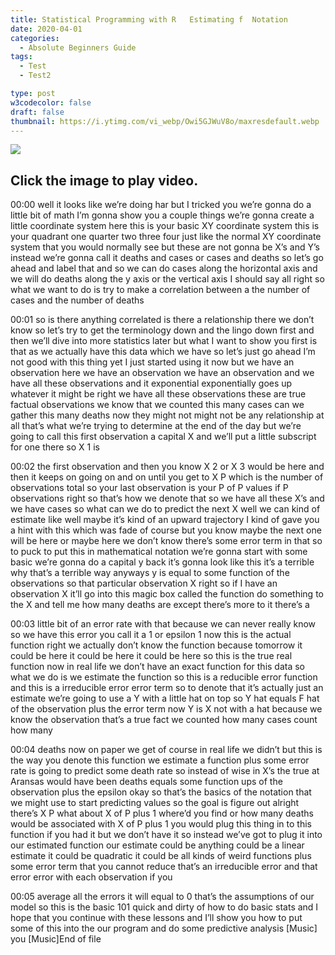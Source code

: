 ```yaml
---
title: Statistical Programming with R   Estimating f  Notation 
date: 2020-04-01
categories:
  - Absolute Beginners Guide
tags:
  - Test
  - Test2

type: post
w3codecolor: false
draft: false
thumbnail: https://i.ytimg.com/vi_webp/Owi5GJWuV8o/maxresdefault.webp
---
```


<a href="https://www.youtube.com/watch?v=Owi5GJWuV8o">
<img src="https://i.ytimg.com/vi_webp/Owi5GJWuV8o/maxresdefault.webp">
</a>



## Click the image to play video.



00:00
well it looks like we're doing har but I tricked you
we're gonna do a little bit of math I'm gonna show you a couple things we're
gonna create a little coordinate system here this is your basic XY coordinate
system this is your quadrant one quarter two three four just like the normal XY
coordinate system that you would normally see but these are not gonna be
X's and Y's instead we're gonna call it deaths and cases or cases and deaths so
let's go ahead and label that and so we can do cases along the horizontal axis
and we will do deaths along the y axis or the vertical axis I should say
all right so what we want to do is try to make a correlation between a the
number of cases and the number of deaths

00:01
so is there anything correlated is there a relationship there we don't know so
let's try to get the terminology down and the lingo down first and then we'll
dive into more statistics later but what I want to show you first is that as we
actually have this data which we have so let's just go ahead I'm not good with
this thing yet I just started using it now but we have an observation here we
have an observation we have an observation and we have all these
observations and it exponential exponentially goes up whatever it might
be right we have all these observations these are true factual observations we
know that we counted this many cases can we gather this many deaths now they
might not might not be any relationship at all that's what we're trying to
determine at the end of the day but we're going to call this first
observation a capital X and we'll put a little subscript for one there so X 1 is

00:02
the first observation and then you know X 2 or X 3 would be here and then it
keeps on going on and on until you get to X P which is the number of
observations total so your last observation is your P of P values if P
observations right so that's how we denote that so we have all these X's and
we have cases so what can we do to predict the next X well we can kind of
estimate like well maybe it's kind of an upward trajectory I kind of gave you a
hint with this which was fade of course but you know maybe the next one will be
here or maybe here we don't know there's some error term in that
so to puck to put this in mathematical notation we're gonna start with some
basic we're gonna do a capital y back it's gonna look like this
it's a terrible why that's a terrible way anyways y is equal to some function
of the observations so that particular observation X right so if I have an
observation X it'll go into this magic box called the function do something to
the X and tell me how many deaths are except there's more to it there's a

00:03
little bit of an error rate with that because we can never really know so we
have this error you call it a 1 or epsilon 1 now this is the actual
function right we actually don't know the function because tomorrow it could
be here it could be here it could be here so this is the true real function
now in real life we don't have an exact function for this data so what we do is
we estimate the function so this is a reducible error function and this is a
irreducible error error term so to denote that it's actually just an
estimate we're going to use a Y with a little hat on top so Y hat equals F hat
of the observation plus the error term now Y is X not with a hat because we
know the observation that's a true fact we counted how many cases count how many

00:04
deaths now on paper we get of course in real life we didn't but this is the way
you denote this function we estimate a function plus some error rate is going
to predict some death rate so instead of wise in X's the true at Aransas would
have been deaths equals some function ups of the observation plus the epsilon
okay so that's the basics of the notation that we might use to start
predicting values so the goal is figure out alright there's X P what about X of
P plus 1 where'd you find or how many deaths would be associated with X of P
plus 1 you would plug this thing in to this function if you had it but we don't
have it so instead we've got to plug it into our estimated function our estimate
could be anything could be a linear estimate it could be quadratic it could
be all kinds of weird functions plus some error term that you cannot reduce
that's an irreducible error and that error error with each observation if you

00:05
average all the errors it will equal to 0 that's the assumptions of our model so
this is the basic 101 quick and dirty of how to do basic stats and I hope that
you continue with these lessons and I'll show you how to put some of this into
the our program and do some predictive analysis [Music] you [Music]End of file

